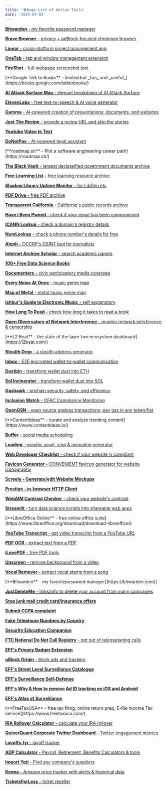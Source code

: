 ```yaml
---
title: '🛠️Huge List of Online Tools'
date: '2025-07-03'
---
```



<ToggleDropdown title="Tools I use AT LEAST once every day">

[**Bitwarden** - my favorite password manager](https://bitwarden.com/)

[**Brave Browser** - privacy + adBlock-focused chromium browser](https://brave.com/)

[**Linear** - cross-platform project management app](https://www.notion.so/)

[**OneTab** - tab and window management extension](https://chromewebstore.google.com/detail/onetab/chphlpgkkbolifaimnlloiipkdnihall?hl=en)

[**FireShot** - full-webpage screenshot tool](https://chromewebstore.google.com/detail/take-webpage-screenshots/mcbpblocgmgfnpjjppndjkmgjaogfceg)

</ToggleDropdown>

<ToggleDropdown title="AI">
[**Google Talk to Books** - limited but _fun_ and _useful_](https://books.google.com/talktobooks/)

[**AI Attack Surface Map** - elegant breakdown of AI Attack Surface](https://danielmiessler.com/blog/the-ai-attack-surface-map-v1-0)

[**ElevenLabs** - free text-to-speech & AI voice generator](https://elevenlabs.io/)

[**Gamma** - AI-powered creation of presentations, documents, and websites](https://gamma.app/)

[**Just The Recipe** - provide a recipe URL and skip the stories](https://www.justtherecipe.com/)

[**Youtube Video to Text**](https://www.youvideototext.com/)

[**DoNotPay** - AI-powered legal assistant](https://www.donotpay.com/)

</ToggleDropdown>

<ToggleDropdown title="Archives, Repositories, and OSInt">
[**roadmap.sh** - Plot a software engineering career path](https://roadmap.sh/)

[**The Black Vault** - largest declassified government documents archive](https://www.theblackvault.com/documentarchive/)

[**Free Learning List** - free learning resource archive](https://freelearninglist.org/)

[**Shadow Library Uptime Monitor** - for LibGen etc](https://open-slum.org/)

[**PDF Drive** - free PDF archive](https://www.pdfdrive.com/)

[**Transparent California** - California's public records archive](https://transparentcalifornia.com/)

[**Have I Been Pwned** - check if your email has been compromised](https://haveibeenpwned.com/)

[**ICANN Lookup** - check a domain's registry details](https://lookup.icann.org/en)

[**NumLookup** - check a phone number's details for free](https://www.numlookup.com/)

[**Aleph** - OCCRP's OSINT tool for journalists](https://aleph.occrp.org/)

[**Internet Archive Scholar** - search academic papers](https://scholar.archive.org/)

[**100+ Free Data Science Books**](https://www.learndatasci.com/free-data-science-books/)

[**Documenters** - civic participatory media coverage](https://documenters.org/)

[**Every Noise At Once** - music genre map](http://everynoise.com/engenremap.html)

[**Map of Metal** - metal music genre map](https://mapofmetal.com/)

[**Ishkur's Guide to Electronic Music** - self explanatory](https://music.ishkur.com/)

[**How Long To Read** - check how long it takes to read a book](https://howlongtoread.com/)

[**Open Observatory of Network Interference** - monitor network interference & censorship](https://ooni.org/)

</ToggleDropdown>

<ToggleDropdown title="Blockchain">
[**L2 Beat** - the state of the layer two ecosystem dashboard](https://l2beat.com/)

[**Stealth Drop** - a stealth address generator](https://stealthdrop.xyz/)

[**Inbox** - E2E encrypted wallet-to-wallet communication](https://about.inb0x.life/)

[**Dustbin** - transform wallet dust into ETH](https://dapp.dustbin.pro/)

[**Sol Incinerator** - transform wallet dust into SOL](https://sol-incinerator.com/)

[**Gashawk** - onchain security, safety, and efficiency](https://www.gashawk.io/)

[**Inclusion Watch** - OFAC Compliance Monitoring](https://www.inclusion.watch/)

[**OpenGSN** - open source gasless transactions; pay gas in any token/fiat](https://opengsn.org/)

</ToggleDropdown>

<ToggleDropdown title="Content Creation & WebDev">
[**ContentIdeas** - curate and analyze trending content](https://www.contentideas.io/)

[**Buffer** - social media scheduling](https://buffer.com/)

[**Loading** - graphic asset, icon & animation generator](https://loading.io/)

[**Web Developer Checklist** - check if your website is compliant](https://webdeveloperchecklist.com/)

[**Favicon Generator** - CONVENIENT favicon generator for website iconography](https://realfavicongenerator.net/)

[**Screely - Generate/edit Website Mockups**](https://screely.com/)

[**Prestige - in-browser HTTP Client**](https://prestige.dev/#!/doc/browser/master)

[**WebAIM Contrast Checker** - check your website's contrast](https://webaim.org/resources/contrastchecker/)

[**Streamlit** - turn data science scripts into shareable web apps](https://streamlit.io/)

</ToggleDropdown>

<ToggleDropdown title="Data Manipulation">
[**LibreOffice Online** - free online office suite](https://www.libreoffice.org/download/download-libreoffice/)

[**YouTube Transcript** - get video transcript from a YouTube URL](https://youtubetranscript.com/)

[**PDF OCR** - extract text from a PDF](https://tools.pdf24.org/en/ocr-pdf)

[**iLovePDF** - free PDF tools](https://www.ilovepdf.com/)

[**Unscreen** - remove background from a video](https://www.unscreen.com/)

[**Vocal Remover** - extract vocal stems from a song](https://vocalremover.org/)

</ToggleDropdown>

<ToggleDropdown title="Privacy & Security">
[**Bitwarden** - my favoritepassword manager](https://bitwarden.com/)

[**JustDeleteMe** - links/info to delete your account from many companies](https://backgroundchecks.org/justdeleteme/)

[**Stop junk mail credit card/insurance offers**](https://consumer.ftc.gov/articles/how-stop-junk-mail#:~:text=To%20opt%20out%20permanently%3A%20Go,you've%20started%20the%20process)

[**Submit CCPA complaint**](https://privacy.ca.gov/submit-a-complaint/ccpa-complaints/#:~:text=If%20you%20believe%20a%20business,address%20listed%20on%20the%20form.)

[**Fake Telephone Numbers by Country**](https://fakenumber.org/)

[**Security Education Companion**](https://securityeducationcompanion.org/)

[**FTC National Do Not Call Registry** - opt out of telemarketing calls](https://www.donotcall.gov/)

[**EFF's Privacy Badger Extension**](https://www.eff.org/privacybadger)

[**uBlock Origin** - block ads and trackers](https://ublockorigin.com/)

[**EFF's Street Level Surveillance Catalogue**](https://sls.eff.org/)

[**EFF's Surveillance Self-Defense**](https://ssd.eff.org/)

[**EFF's Why & How to remove Ad ID tracking on iOS and Android**](https://www.eff.org/deeplinks/2022/05/how-disable-ad-id-tracking-ios-and-android-and-why-you-should-do-it-now)

[**EFF's Atlas of Surveillance**](https://atlasofsurveillance.org/)

</ToggleDropdown>

<ToggleDropdown title="Finance & eCommerce">
[**FreeTaxUSA** - free tax filing, online return prep, E-file Income Tax service](https://www.freetaxusa.com/)

[**IRA Rollover Calculator** - calculate your IRA rollover](https://www.ameriprise.com/financial-news-research/financial-calculators/ira-rollover-calculator)

[**QuiverQuant Corporate Twitter Dashboard** - Twitter engagement metrics](https://www.quiverquant.com/sources/twitter)

[**Layoffs.fyi** - layoff tracker](https://layoffs.fyi/)

[**ADP Calculator** - Payroll, Retirement, Benefits Calculators & tools](https://www.adp.com/resources/tools/calculators.aspx)

[**Import Yeti** - Find any company's suppliers](https://www.importyeti.com/)

[**Keepa** - Amazon price tracker with alerts & historical data](https://keepa.com/#!)

[**TicketsForLess** - ticket reseller](https://www.ticketsforless.com/)

</ToggleDropdown>
